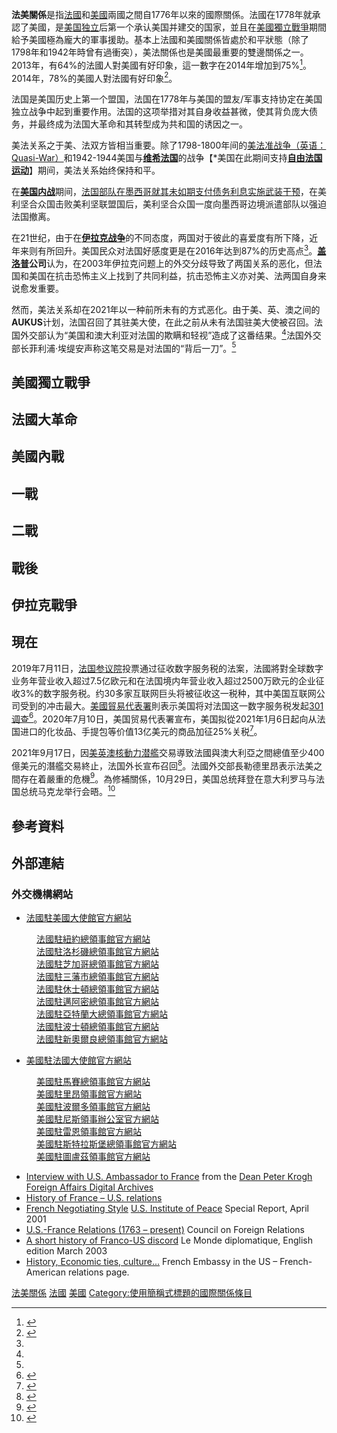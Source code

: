 {{Infobox bilateral relations|法美|France|USA|filetype=png|mission1={{link-en|法國駐美國大使館|Embassy of France, Washington, D.C.}}|mission2=[[美國駐法國大使館|美國駐法國大使館]]}}

{{Expand language|1=en|2=fr|time=2022}}

'''法美關係'''是指[[法國|法國]]和[[美國|美國]]兩國之間自1776年以來的國際關係。法國在1778年就承認了美國，是[[美国独立|美国独立]]后第一个承认美国并建交的国家，並且在[[美國獨立戰爭|美國獨立戰爭]]期間給予美國極為龐大的軍事援助。基本上法國和美國關係皆處於和平狀態（除了1798年和1942年時曾有過衝突），美法關係也是美國最重要的雙邊關係之一。2013年，有64%的法國人對美國有好印象，這一數字在2014年增加到75%<ref name="Opinion of the United States">{{cite web |url=http://www.pewglobal.org/database/indicator/1/country/74/ |title=Opinion of the United States |publisher=Pewglobal.org |accessdate=2013-10-06 |language=en |archive-date=2019-04-05 |archive-url=https://web.archive.org/web/20190405225426/https://www.pewglobal.org/database/indicator/1/country/74/ |dead-url=no }}</ref>。2014年，78%的美國人對法國有好印象<ref name=":0">{{cite web |url=http://www.pollingreport.com/france.htm |title=CNN/ORC Poll. Jan. 31-Feb. 2, 2014. Adults nationwide. |publisher=PollingReport.com |accessdate=2014-02-11 |language=en |archive-date=2021-03-24 |archive-url=https://web.archive.org/web/20210324063746/https://www.pollingreport.com/france.htm |dead-url=no }}</ref>。


法国是美国历史上第一个盟国，法国在1778年与美国的盟友/军事支持协定在美国独立战争中起到重要作用。法国的这项举措对其自身收益甚微，使其背负庞大债务，并最终成为法国大革命和其转型成为共和国的诱因之一。


美法关系之于美、法双方皆相当重要。除了1798-1800年间的[[美法短暂冲突|美法准战争（英语：Quasi-War）]]和1942-1944美国与'''[[维希法国|维希法国]]'''的战争【*美国在此期间支持'''[[自由法国运动|自由法国运动]]'''】期间，美法关系始终保持和平。


在'''[[南北战争|美国内战]]'''期间，[[法國武裝干涉墨西哥|法国部队在墨西哥就其未如期支付债务利息实施武装干预]]，在美利坚合众国击败美利坚联盟国后，美利坚合众国一度向墨西哥边境派遣部队以强迫法国撤离。


在21世纪，由于在'''[[伊拉克战争|伊拉克战争]]'''的不同态度，两国对于彼此的喜爱度有所下降，近年来则有所回升。美国民众对法国好感度更是在2016年达到87%的历史高点<ref name=":0" />。'''[[蓋洛普|盖洛普]]公司'''认为，在2003年伊拉克问题上的外交分歧导致了两国关系的恶化，但法国和美国在抗击恐怖主义上找到了共同利益，抗击恐怖主义亦对美、法两国自身来说愈发重要。


然而，美法关系却在2021年以一种前所未有的方式恶化。由于美、英、澳之间的'''AUKUS'''计划，法国召回了其驻美大使，在此之前从未有法国驻美大使被召回。法国外交部认为“美国和澳大利亚对法国的欺瞒和轻视”造成了这番结果。<ref name=":1" />法国外交部长菲利浦·埃缇安声称这笔交易是对法国的“背后一刀”。<ref name=":2" />

== 美國獨立戰爭 ==

== 法國大革命 ==

== 美國內戰 ==

== 一戰 ==

== 二戰 ==

== 戰後 ==

== 伊拉克戰爭 ==

== 現在 ==

2019年7月11日，[[法国参议院|法国参议院]]投票通过征收数字服务税的法案，法國將對全球数字业务年营业收入超过7.5亿欧元和在法国境内年营业收入超过2500万欧元的企业征收3%的数字服务税。约30多家互联网巨头将被征收这一税种，其中美国互联网公司受到的冲击最大。[[美國貿易代表署|美國貿易代表署]]則表示美国将对法国这一数字服务税发起[[1974年貿易法第301條|301调查]]<ref name=":1">{{Cite web |url=http://m.news.cctv.com/2019/07/11/ARTINfQzgRMHZlRJiTWRJanO190711.shtml |title=不顾美方威胁 法国通过征收数字服务税法案 对互联网巨头征税3% |access-date=2019-07-12 |archive-date=2021-04-01 |archive-url=https://web.archive.org/web/20210401181118/http://m.news.cctv.com/2019/07/11/ARTINfQzgRMHZlRJiTWRJanO190711.shtml |dead-url=no }}</ref>。2020年7月10日，美国贸易代表署宣布，美国拟從2021年1月6日起向从法国进口的化妆品、手提包等价值13亿美元的商品加征25%关税<ref name=":2">{{cite news |title=美国宣布对法国商品加税25% |url=http://world.people.com.cn/n1/2020/0712/c1002-31779927.html |accessdate=2020-07-15 |archive-date=2021-03-24 |archive-url=https://web.archive.org/web/20210324063802/http://world.people.com.cn/n1/2020/0712/c1002-31779927.html |dead-url=no }}</ref>。

2021年9月17日，因[[AUKUS|美英澳]][[核動力潜艦|核動力潜艦]]交易導致法國與澳大利亞之間總值至少400億美元的潛艦交易終止，法国外长宣布召回{{Link-en|法國駐美國大使館|Embassy of France, Washington, D.C.|駐美大使}}{{Link-fr|菲利普·埃蒂安|Philippe Étienne}}<ref>{{cite web |url=https://p.dw.com/p/40UOk |title=史无前例！法国召回驻美和驻澳大使 |publisher=[[德國之聲|德國之聲]] |date=2021-09-18}}</ref>。法國外交部長勒德里昂表示法美之間存在着嚴重的危機<ref>{{cite news |url=https://www.rfi.fr/cn/%E6%B3%95%E5%9B%BD/20210918-%E5%8B%92%E5%BE%B7%E9%87%8C%E6%98%82-%E6%88%91%E4%BB%AC%E4%B9%8B%E9%97%B4%E5%8F%98%E5%BE%97%E4%B8%80%E5%9B%A2%E7%B3%9F |title=勒德里昂："我们之间变得一团糟" |publisher=RFI |date=2021-09-18 |accessdate=2021-09-19 |archive-date=2021-09-20 |archive-url=https://web.archive.org/web/20210920040741/https://www.rfi.fr/cn/%E6%B3%95%E5%9B%BD/20210918-%E5%8B%92%E5%BE%B7%E9%87%8C%E6%98%82-%E6%88%91%E4%BB%AC%E4%B9%8B%E9%97%B4%E5%8F%98%E5%BE%97%E4%B8%80%E5%9B%A2%E7%B3%9F |dead-url=no }}</ref>。為修補關係，10月29日，美国总统拜登在意大利罗马与法国总统马克龙举行会晤。<ref>{{cite news |title=美国总统拜登与法国总统马克龙举行会晤 |url=https://news.cctv.com/2021/10/30/ARTIDszvZlrX6F4XIxWNBUE3211030.shtml |accessdate=2021-10-30 |archive-date=2021-10-30 |archive-url=https://web.archive.org/web/20211030102304/https://news.cctv.com/2021/10/30/ARTIDszvZlrX6F4XIxWNBUE3211030.shtml |dead-url=no }}</ref>

==參考資料==
{{Reflist}}

== 外部連結 ==

=== 外交機構網站 ===
{{col-begin}}
{{col-break}}
* [http://www.ambafrance-us.org 法國駐美國大使館官方網站] {{Wayback|url=http://www.ambafrance-us.org/ |date=20160909012156 }}{{en icon}}{{fr icon}}
: [http://www.consulfrance-newyork.org/-English- 法國駐紐約總領事館官方網站] {{Wayback|url=http://www.consulfrance-newyork.org/-English- |date=20190104060747 }}{{en icon}}{{fr icon}}
: [http://www.consulfrance-losangeles.org/spip.php?rubrique2 法國駐洛杉磯總領事館官方網站] {{Wayback|url=http://www.consulfrance-losangeles.org/spip.php?rubrique2 |date=20181124125034 }}{{en icon}}{{fr icon}}
: [http://www.consulfrance-chicago.org 法國駐芝加哥總領事館官方網站] {{Wayback|url=http://www.consulfrance-chicago.org/ |date=20110303183142 }}{{en icon}}{{fr icon}}
: [http://www.consulfrance-sanfrancisco.org/spip.php?rubrique2 法國駐三藩市總領事館官方網站] {{Wayback|url=http://www.consulfrance-sanfrancisco.org/spip.php?rubrique2 |date=20181207164419 }}{{en icon}}{{fr icon}}
: [http://www.consulfrance-houston.org 法國駐休士頓總領事館官方網站] {{Wayback|url=http://www.consulfrance-houston.org/ |date=20010201063000 }}{{en icon}}{{fr icon}}
: [http://www.consulfrance-miami.org 法國駐邁阿密總領事館官方網站] {{Wayback|url=http://www.consulfrance-miami.org/ |date=20110222001035 }}{{en icon}}{{fr icon}}
: [http://www.consulfrance-atlanta.org 法國駐亞特蘭大總領事館官方網站] {{Wayback|url=http://www.consulfrance-atlanta.org/ |date=20181228192850 }}{{en icon}}{{fr icon}}
: [http://www.consulfrance-boston.org/spip.php?rubrique141 法國駐波士頓總領事館官方網站] {{Wayback|url=http://www.consulfrance-boston.org/spip.php?rubrique141 |date=20140801223919 }}{{en icon}}{{fr icon}}
: [http://www.consulfrance-nouvelleorleans.org 法國駐新奧爾良總領事館官方網站] {{Wayback|url=http://www.consulfrance-nouvelleorleans.org/ |date=20110406120158 }}{{en icon}}{{fr icon}}
{{col-break}}
* [https://web.archive.org/web/20090919021025/http://france.usembassy.gov/ 美國駐法國大使館官方網站]{{en icon}}{{fr icon}}
: [https://web.archive.org/web/20150815070300/http://marseille.usconsulate.gov/ 美國駐馬賽總領事館官方網站]{{en icon}}{{fr icon}}
: [https://web.archive.org/web/20160308021437/http://lyon.usconsulate.gov/ 美國駐里昂領事館官方網站]{{en icon}}{{fr icon}}
: [https://web.archive.org/web/20160306192018/http://bordeaux.usconsulate.gov/ 美國駐波爾多領事館官方網站]{{en icon}}{{fr icon}}
: [https://web.archive.org/web/20150810135748/http://marseille.usconsulate.gov/nice.html 美國駐尼斯領事辦公室官方網站]{{en icon}}{{fr icon}}
: [https://web.archive.org/web/20160318001344/http://rennes.usconsulate.gov/ 美國駐雷恩領事館官方網站]{{en icon}}{{fr icon}}
: [https://web.archive.org/web/20160528142025/http://strasbourg.usconsulate.gov/ 美國駐斯特拉斯堡總領事館官方網站]{{en icon}}{{fr icon}}
: [http://toulouse.usconsulate.gov 美國駐圖盧茲領事館官方網站] {{Wayback|url=http://toulouse.usconsulate.gov/ |date=20160318001523 }}{{en icon}}{{fr icon}}
{{col-end}}
*[https://web.archive.org/web/20121215045236/http://repository.library.georgetown.edu/handle/10822/552595 Interview with U.S. Ambassador to France] from the [https://repository.library.georgetown.edu/handle/10822/552494/browse?type=title Dean Peter Krogh Foreign Affairs Digital Archives] {{Wayback|url=https://repository.library.georgetown.edu/handle/10822/552494/browse?type=title |date=20201106151640 }}
* [http://history.state.gov/countries/france History of France – U.S. relations] {{WebCite|url=https://www.webcitation.org/643Y3Ycno?url=http://history.state.gov/countries/france |date=20111219210453 |dateformat=iso }}
* [https://web.archive.org/web/20060426152217/http://www.usip.org/pubs/specialreports/sr70.html French Negotiating Style] [[U.S._Institute_of_Peace|U.S. Institute of Peace]] Special Report, April 2001
* [https://web.archive.org/web/20141227182801/http://www.cfr.org/france/us---france-relations-1763---present/p17682 U.S.-France Relations (1763 – present)] Council on Foreign Relations
* [http://mondediplo.com/2003/03/07franceusa A short history of Franco-US discord] {{Wayback|url=http://mondediplo.com/2003/03/07franceusa |date=20210401181237 }} Le Monde diplomatique, English edition March 2003
* [http://www.ambafrance-us.org/spip.php?rubrique100 History, Economic ties, culture...] {{Wayback|url=http://www.ambafrance-us.org/spip.php?rubrique100 |date=20160724085856 }} French Embassy in the US – French-American relations page.
{{美國外交}}
{{法國外交}}
[[Category:法美關係|]]
[[Category:美國雙邊關係|法國]]
[[Category:法國雙邊關係|美國]]
[[Category:使用簡稱式標題的國際關係條目|Category:使用簡稱式標題的國際關係條目]]